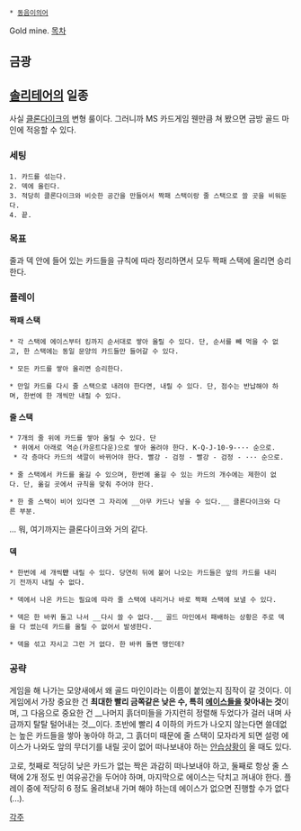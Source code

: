  * [[동음이의어]]

Gold mine.
[[목차]]
== 금광 ==

== [[솔리테어]]의 일종 ==
사실 [[클론다이크]]의 변형 룰이다. 그러니까 MS 카드게임 웬만큼 쳐 봤으면 금방 골드 마인에 적응할 수 있다.

=== 세팅 ===
 1. 카드를 섞는다.
 2. 덱에 올린다.
 3. 적당히 클론다이크와 비슷한 공간을 만들어서 짝패 스택이랑 줄 스택으로 쓸 곳을 비워둔다.
 4. 끝.　

=== 목표 ===
줄과 덱 안에 들어 있는 카드들을 규칙에 따라 정리하면서 모두 짝패 스택에 올리면 승리한다. 

=== 플레이 ===
==== 짝패 스택 ====
 * 각 스택에 에이스부터 킹까지 순서대로 쌓아 올릴 수 있다. 단, 순서를 빼 먹을 수 없고, 한 스택에는 동일 문양의 카드들만 들어갈 수 있다.

 * 모든 카드를 쌓아 올리면 승리한다.

 * 만일 카드를 다시 줄 스택으로 내려야 한다면, 내릴 수 있다. 단, 점수는 반납해야 하며, 한번에 한 개씩만 내릴 수 있다.

==== 줄 스택 ====
 * 7개의 줄 위에 카드를 쌓아 올릴 수 있다. 단
  * 위에서 아래로 역순(카운트다운)으로 쌓아 올려야 한다. K-Q-J-10-9-··· 순으로.
  * 각 층마다 카드의 색깔이 바뀌어야 한다. 빨강 - 검정 - 빨강 - 검정 - ··· 순으로.

 * 줄 스택에서 카드를 옮길 수 있으며, 한번에 옮길 수 있는 카드의 개수에는 제한이 없다. 단, 옮길 곳에서 규칙을 맞춰 주어야 한다.

 * 한 줄 스택이 비어 있다면 그 자리에 __아무 카드나 넣을 수 있다.__ 클론다이크와 다른 부분.

... 뭐, 여기까지는 클론다이크와 거의 같다.
==== 덱 ====
 * 한번에 세 개씩'''만''' 내릴 수 있다. 당연히 뒤에 붙어 나오는 카드들은 앞의 카드를 내리기 전까지 내릴 수 없다.

 * 덱에서 나온 카드는 필요에 따라 줄 스택에 내리거나 바로 짝패 스택에 보낼 수 있다.

 * 덱은 한 바퀴 돌고 나서 __다시 쓸 수 없다.__ 골드 마인에서 패배하는 상황은 주로 덱을 다 썼는데 카드를 올릴 수 없어서 발생한다.

 * 덱을 섞고 자시고 그런 거 없다. 한 바퀴 돌면 땡인데?

=== 공략 ===
게임을 해 나가는 모양새에서 왜 골드 마인이라는 이름이 붙었는지 짐작이 갈 것이다. 이 게임에서 가장 중요한 건 '''최대한 빨리 금쪽같은 낮은 수, 특히 [[에이스]]들을 찾아내는 것'''이며, 그 다음으로 중요한 건 __나머지 흙더미들을 가지런히 정렬해 두었다가 걸러 내며 사금까지 탈탈 털어내는 것__이다. 초반에 빨리 4 이하의 카드가 나오지 않는다면 쓸데없는 높은 카드들을 쌓아 놓아야 하고, 그 흙더미 때문에 줄 스택이 모자라게 되면 설령 에이스가 나와도 앞의 무더기를 내릴 곳이 없어 떠나보내야 하는 [[안습]]상황이 올 때도 있다. 

고로, 첫째로 적당히 낮은 카드가 없는 짝은 과감히 떠나보내야 하고, 둘째로 항상 줄 스택에 2개 정도 빈 여유공간을 두어야 하며, 마지막으로 에이스는 닥치고 꺼내야 한다. 플레이 중에 적당히 6 정도 올려보내 가며 해야 하는데 에이스가 없으면 진행할 수가 없다(...).

[[각주]]
